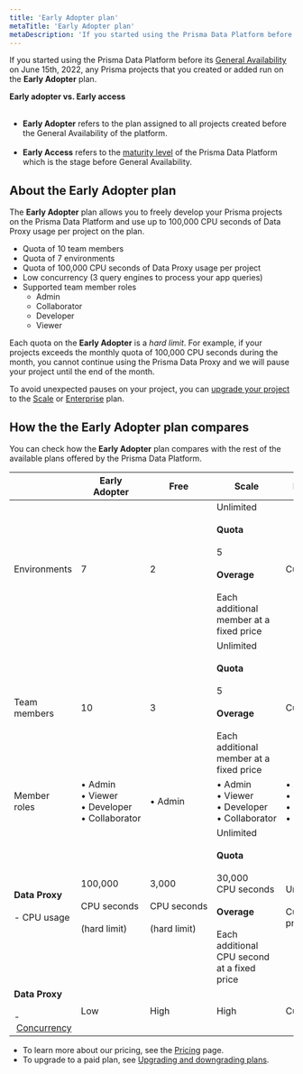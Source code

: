 ```yaml
---
title: 'Early Adopter plan'
metaTitle: 'Early Adopter plan'
metaDescription: 'If you started using the Prisma Data Platform before the announcement of its General Availability on Jun 15, 2022, any Prisma projects that you created or added run on the Early Adopter plan.'
---
```


<TopBlock>

If you started using the Prisma Data Platform before its [General Availability](/about/prisma/platform-releases#maturity-levels) on June&nbsp;15th,&nbsp;2022, any Prisma projects that you created or added run on the **Early Adopter** plan.

<Admonition type="warning">

**Early adopter vs. Early access**<br /><br />

- **Early Adopter** refers to the plan assigned to all projects created before the General Availability of the platform.<br /><br />
- **Early Access** refers to the [maturity level](/about/prisma/platform-releases) of the Prisma Data Platform which is the stage before General Availability.

</Admonition>

</TopBlock>

## About the <strong>Early Adopter</strong> plan

The **Early Adopter** plan allows you to freely develop your Prisma projects on the Prisma Data Platform and use up to 100,000 CPU seconds of Data Proxy usage per project on the plan.

- Quota of 10 team members
- Quota of 7 environments
- Quota of 100,000 CPU seconds of Data Proxy usage per project
- Low concurrency (3 query engines to process your app queries)
- Supported team member roles
  - Admin
  - Collaborator
  - Developer
  - Viewer

Each quota on the **Early Adopter** is a _hard limit_. For example, if your projects exceeds the monthly quota of 100,000 CPU seconds during the month, you cannot continue using the Prisma Data Proxy and we will pause your project until the end of the month.

To avoid unexpected pauses on your project, you can [upgrade your project](/concepts/data-platform/billing/manage-plans) to the [Scale](/concepts/data-platform/billing/plans-and-quotas#strongscalestrong-plan) or [Enterprise](/concepts/data-platform/billing/plans-and-quotas#strongenterprisestrong-plan) plan.

## How the the **Early Adopter** plan compares

You can check how the **Early Adopter** plan compares with the rest of the available plans offered by the Prisma Data Platform.

|                                                                                                                    | **Early Adopter**                                                              | **Free**                                                       | **Scale**                                                                                                                                                                      | **Enterprise**                                                                 |
| ------------------------------------------------------------------------------------------------------------------ | ------------------------------------------------------------------------------ | -------------------------------------------------------------- | ------------------------------------------------------------------------------------------------------------------------------------------------------------------------------ | ------------------------------------------------------------------------------ |
| Environments                                                                                                       | 7                                                                              | 2                                                              | Unlimited<br /><br /> <strong>Quota</strong><br /><br />5 <br /><br /><strong>Overage</strong><br /><br />Each additional member at a fixed price                              | Custom                                                                         |
| Team members                                                                                                       | 10                                                                             | 3                                                              | Unlimited<br /><br /> <strong>Quota</strong><br /><br />5 <br /><br /><strong>Overage</strong><br /><br />Each additional member at a fixed price                              | Custom                                                                         |
| Member roles                                                                                                       | •&nbsp;Admin<br />•&nbsp;Viewer<br />•&nbsp;Developer<br />•&nbsp;Collaborator | •&nbsp;Admin                                                   | •&nbsp;Admin<br />•&nbsp;Viewer<br />•&nbsp;Developer<br />•&nbsp;Collaborator                                                                                                 | •&nbsp;Admin<br />•&nbsp;Viewer<br />•&nbsp;Developer<br />•&nbsp;Collaborator |
| **Data Proxy**<br /><br /> - CPU usage                                                                             | 100,000<br /><br />CPU&nbsp;seconds<br /><br />(hard&nbsp;limit)               | 3,000<br /><br />CPU&nbsp;seconds<br /><br />(hard&nbsp;limit) | Unlimited<br /><br /><strong>Quota</strong><br /><br />30,000 CPU&nbsp;seconds<br /><br /><strong>Overage</strong><br /><br />Each additional CPU&nbsp;second at a fixed price | Unlimited<br /><br />Custom pricing                                            |
| **Data Proxy**<br /><br /> -&nbsp;[Concurrency](/concepts/data-platform/about-platform/platform-limits-and-status) | Low                                                                            | High                                                           | High                                                                                                                                                                           | Custom                                                                         |

- To learn more about our pricing, see the [Pricing](https://prisma.io/pricing) page.
- To upgrade to a paid plan, see [Upgrading and downgrading plans](/concepts/data-platform/billing/manage-plans).
